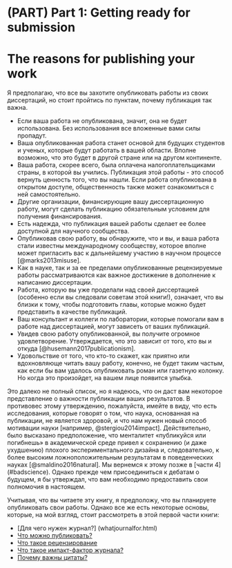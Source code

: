 # (PART) Part 1: Getting ready for submission {-}

# The reasons for publishing your work {- #part1}

Я предполагаю, что все вы захотите опубликовать работы из своих диссертаций, но стоит пройтись по пунктам, почему публикация так важна.

- Если ваша работа не опубликована, значит, она не будет использована. Без использования все вложенные вами силы пропадут.
- Ваша опубликованная работа станет основой для будущих студентов и ученых, которые будут работать в вашей области. Вполне возможно, что это будет в другой стране или на другом континенте.
- Ваша работа, скорее всего, была оплачена налогоплательщиками страны, в которой вы учились. Публикация этой работы - это способ вернуть ценность того, что вы нашли. Если работа опубликована в открытом доступе, общественность также может ознакомиться с ней самостоятельно.  
- Другие организации, финансирующие вашу диссертационную работу, могут сделать публикацию обязательным условием для получения финансирования.
- Есть надежда, что публикация вашей работы сделает ее более доступной для научного сообщества.
- Опубликовав свою работу, вы обнаружите, что и вы, и ваша работа стали известны международному сообществу, которое вполне может пригласить вас к дальнейшему участию в научном процессе [@marks2013misuse].
- Как в науке, так и за ее пределами опубликованные рецензируемые работы рассматриваются как важное достижение в дополнение к написанию диссертации.
- Работа, которую вы уже проделали над своей диссертацией (особенно если вы следовали советам этой книги!), означает, что вы близки к тому, чтобы подготовить главы, которые можно будет представить в качестве публикаций. 
- Ваш консультант и коллеги по лаборатории, которые помогали вам в работе над диссертацией, могут зависеть от ваших публикаций. 
- Увидев свою работу опубликованной, вы получите огромное удовлетворение. Утверждается, что это зависит от того, кто вы и откуда [@husemann2017publicationism]. 
- Удовольствие от того, что кто-то скажет, как приятно или вдохновляюще читать вашу работу, конечно, не будет таким частым, как если бы вам удалось опубликовать роман или газетную колонку. Но когда это произойдет, на вашем лице появится улыбка.

Это далеко не полный список, но я надеюсь, что он даст вам некоторое представление о важности публикации ваших результатов. В противовес этому утверждению, пожалуйста, имейте в виду, что есть исследования, которые говорят о том, что наука, основанная на публикации, не является здоровой, и что нам нужен новый способ мотивации науки [например, @stergiou2014impact]. Действительно, было высказано предположение, что менталитет «публикуйся или погибнешь» в академической среде привел к сохранению (и даже ухудшению) плохого экспериментального дизайна и, следовательно, к более высоким ложноположительным результатам в поведенческих науках [@smaldino2016natural]. Мы вернемся к этому позже в [части 4] (#badscience). Однако прежде чем присоединиться к дебатам о будущем, я бы утверждал, что вам необходимо предоставить свои полномочия в настоящем.

Учитывая, что вы читаете эту книгу, я предположу, что вы планируете опубликовать свои работы. Однако все же есть некоторые основы, которые, на мой взгляд, стоит рассмотреть в этой первой части книги:

- [Для чего нужен журнал?] (whatjournalfor.html)
- [Что можно публиковать?](whattowrite.html)
- [Что такое рецензирование](peerreview.html)
- [Что такое импакт-фактор журнала?](impactfactor.html)
- [Почему важны цитаты?](citations.html)


